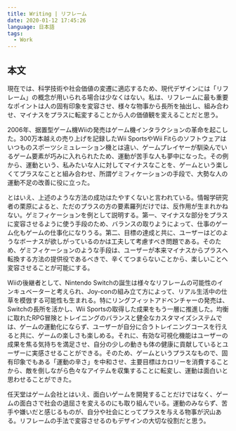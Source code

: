 ```yaml
---
title: Writing | リフレーム
date: 2020-01-12 17:45:26
language: 日本語
tags:
  - Work
---
```


## 本文

現在では、科学技術や社会価値の変遷に適応するため、現代デザインには「リフレーム」の概念が用いられる場合は少なくはない。私は、リフレームに最も重要なポイントは人の固有印象を変容させ、様々な物事から長所を抽出し、組み合わせ、マイナスをプラスに転変することから人の価値観を変えることだと思う。

2006年、据置型ゲーム機Wiiの発売はゲーム機インタラクションの革命を起こした。300万本越えの売り上げを記録したWii SportsやWii Fitらのソフトウェアはいつものスポーツシミュレーション機とは違い、ゲームプレイヤーが馴染んでいるゲーム要素が巧みに入れられたため、運動が苦手な人も夢中になった。その例から、運動という、私みたいな人に対してマイナスなことを、ゲームという楽しくてプラスなことと組み合わせ、所謂ゲミフィケーションの手段で、大勢な人の運動不足の改善に役に立った。

とはいえ、上述のような方法の成功はたやすくないと言われている。情報学研究者の栗原によると、ただのプラスの方の要素羅列だけでは、反作用が生まれかねない。ゲミフィケーションを例として説明する。第一、マイナスな部分をプラスに変容させるように使う手段のため、バランスの取りようによって、仕事のゲーム化もゲームの仕事化になりうる。第二、目標の達成と共に、ユーザーはどのようなボーナスが欲しがっているのかは工夫して考慮すべき問題である。そのため、ゲミフィケーションのような手段は、ユーザーが本来マイナスからプラスへ転換する方法の提供役であるべきで、辛くてつまらないことから、楽しいことへ変容させることが可能にする。

Wiiの後継者として、Nintendo Switchの誕生は様々なリフレームの可能性のインキュベーターと考えられ、Joy-conの組み立て方によって、リアル生活中の仕草を模倣する可能性も生まれる。特にリングフィットアドベンチャーの発売は、Switchの長所を活かし、Wii Sportsの取得した成果をもう一層に推進した。均衡に取れたRPG冒険とトレイニングのバランスと健全なカスタマイズシステムでは、ゲームの運動化にならず、ユーザーが自分に合うトレイニングコースを行えると共に、ゲームの楽しさも楽しめる。それに、有効な可視化機能はユーザーの成果を焦る気持ちを満足させ、自分の少しの動きも体の健康に貢献しているとユーザーに実感させることができる。そのため、ゲームというプラスなもので、固有印象でもある「運動の辛さ」を中和させ、主要目標はカロリーを消費することから、敵を倒しながら色々なアイテムを収集することに転変し、運動は面白いと思わせることができた。

任天堂はゲーム会社とはいえ、面白いゲームを開発することだけではなく、ゲームの面白さで社会の退屈さを変えるのにも取り組んでいる。運動のみならず、苦手や嫌いだと感じるものが、自分や社会にとってプラスを与える物事が沢山ある。リフレームの手法で変容させるのもデザインの大切な役割だと思う。
